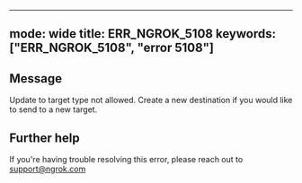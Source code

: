 
---
mode: wide
title: ERR_NGROK_5108
keywords: ["ERR_NGROK_5108", "error 5108"]
---

## Message
Update to target type not allowed. Create a new destination if you would like to send to a new target.




## Further help
If you're having trouble resolving this error, please reach out to [support@ngrok.com](mailto:support@ngrok.com?subject=Help%20with%20ERR_NGROK_5108)

